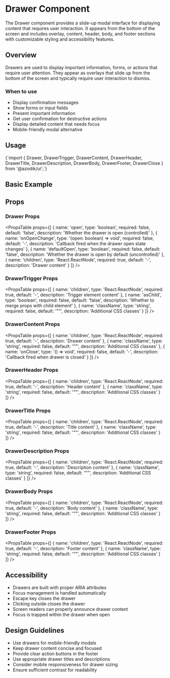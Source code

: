 
# Drawer Component

The Drawer component provides a slide-up modal interface for displaying content that requires user interaction. It appears from the bottom of the screen and includes overlay, content, header, body, and footer sections with customizable styling and accessibility features.

## Overview

Drawers are used to display important information, forms, or actions that require user attention. They appear as overlays that slide up from the bottom of the screen and typically require user interaction to dismiss.

### When to use
- Display confirmation messages
- Show forms or input fields
- Present important information
- Get user confirmation for destructive actions
- Display detailed content that needs focus
- Mobile-friendly modal alternative

## Usage

<CodeBlock language="tsx">
{`import { Drawer, DrawerTrigger, DrawerContent, DrawerHeader, DrawerTitle, DrawerDescription, DrawerBody, DrawerFooter, DrawerClose } from '@azodik/ui';`}
</CodeBlock>

## Basic Example

<ComponentRenderer componentName="drawer" />

## Props

### Drawer Props

<PropsTable props={[
  {
    name: 'open',
    type: 'boolean',
    required: false,
    default: 'false',
    description: 'Whether the drawer is open (controlled)'
  },
  {
    name: 'onOpenChange',
    type: '(open: boolean) => void',
    required: false,
    default: '-',
    description: 'Callback fired when the drawer open state changes'
  },
  {
    name: 'defaultOpen',
    type: 'boolean',
    required: false,
    default: 'false',
    description: 'Whether the drawer is open by default (uncontrolled)'
  },
  {
    name: 'children',
    type: 'React.ReactNode',
    required: true,
    default: '-',
    description: 'Drawer content'
  }
]} />

### DrawerTrigger Props

<PropsTable props={[
  {
    name: 'children',
    type: 'React.ReactNode',
    required: true,
    default: '-',
    description: 'Trigger element content'
  },
  {
    name: 'asChild',
    type: 'boolean',
    required: false,
    default: 'false',
    description: 'Whether to merge props with child element'
  },
  {
    name: 'className',
    type: 'string',
    required: false,
    default: '""',
    description: 'Additional CSS classes'
  }
]} />

### DrawerContent Props

<PropsTable props={[
  {
    name: 'children',
    type: 'React.ReactNode',
    required: true,
    default: '-',
    description: 'Drawer content'
  },
  {
    name: 'className',
    type: 'string',
    required: false,
    default: '""',
    description: 'Additional CSS classes'
  },
  {
    name: 'onClose',
    type: '() => void',
    required: false,
    default: '-',
    description: 'Callback fired when drawer is closed'
  }
]} />

### DrawerHeader Props

<PropsTable props={[
  {
    name: 'children',
    type: 'React.ReactNode',
    required: true,
    default: '-',
    description: 'Header content'
  },
  {
    name: 'className',
    type: 'string',
    required: false,
    default: '""',
    description: 'Additional CSS classes'
  }
]} />

### DrawerTitle Props

<PropsTable props={[
  {
    name: 'children',
    type: 'React.ReactNode',
    required: true,
    default: '-',
    description: 'Title content'
  },
  {
    name: 'className',
    type: 'string',
    required: false,
    default: '""',
    description: 'Additional CSS classes'
  }
]} />

### DrawerDescription Props

<PropsTable props={[
  {
    name: 'children',
    type: 'React.ReactNode',
    required: true,
    default: '-',
    description: 'Description content'
  },
  {
    name: 'className',
    type: 'string',
    required: false,
    default: '""',
    description: 'Additional CSS classes'
  }
]} />

### DrawerBody Props

<PropsTable props={[
  {
    name: 'children',
    type: 'React.ReactNode',
    required: true,
    default: '-',
    description: 'Body content'
  },
  {
    name: 'className',
    type: 'string',
    required: false,
    default: '""',
    description: 'Additional CSS classes'
  }
]} />

### DrawerFooter Props

<PropsTable props={[
  {
    name: 'children',
    type: 'React.ReactNode',
    required: true,
    default: '-',
    description: 'Footer content'
  },
  {
    name: 'className',
    type: 'string',
    required: false,
    default: '""',
    description: 'Additional CSS classes'
  }
]} />

## Accessibility

- Drawers are built with proper ARIA attributes
- Focus management is handled automatically
- Escape key closes the drawer
- Clicking outside closes the drawer
- Screen readers can properly announce drawer content
- Focus is trapped within the drawer when open

## Design Guidelines

- Use drawers for mobile-friendly modals
- Keep drawer content concise and focused
- Provide clear action buttons in the footer
- Use appropriate drawer titles and descriptions
- Consider mobile responsiveness for drawer sizing
- Ensure sufficient contrast for readability
